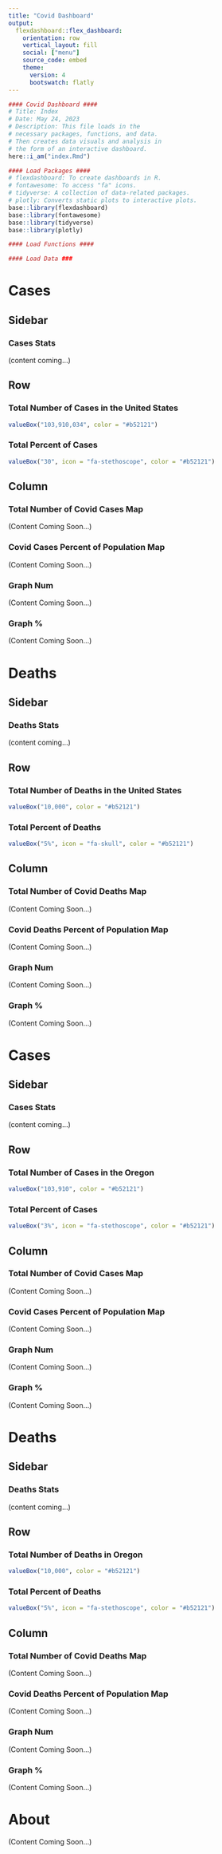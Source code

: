 ```yaml
---
title: "Covid Dashboard"
output: 
  flexdashboard::flex_dashboard:
    orientation: row
    vertical_layout: fill
    social: ["menu"]
    source_code: embed
    theme:
      version: 4
      bootswatch: flatly
---
```



```r
#### Covid Dashboard ####
# Title: Index
# Date: May 24, 2023
# Description: This file loads in the 
# necessary packages, functions, and data.
# Then creates data visuals and analysis in 
# the form of an interactive dashboard. 
here::i_am("index.Rmd")

#### Load Packages ####
# flexdashboard: To create dashboards in R. 
# fontawesome: To access "fa" icons.  
# tidyverse: A collection of data-related packages.
# plotly: Converts static plots to interactive plots.
base::library(flexdashboard)
base::library(fontawesome)
base::library(tidyverse)
base::library(plotly)

#### Load Functions ####

#### Load Data ###
```


Cases {data-navmenu="United States"}
=======================================================================

Sidebar {.sidebar}
-----------------------------------------------------------------------

### Cases Stats

(content coming...)

Row
----------------------------------------------------------------------

### Total Number of Cases in the United States

```r
valueBox("103,910,034", color = "#b52121")
```

### Total Percent of Cases 

```r
valueBox("30", icon = "fa-stethoscope", color = "#b52121")
```


Column {.tabset}
-----------------------------------------------------------------------

### Total Number of Covid Cases Map

(Content Coming Soon...)

### Covid Cases Percent of Population Map

(Content Coming Soon...)

### Graph Num

(Content Coming Soon...)

### Graph %

(Content Coming Soon...)

Deaths {data-navmenu="United States"}
=======================================================================

Sidebar {.sidebar}
-----------------------------------------------------------------------

### Deaths Stats

(content coming...)

Row
----------------------------------------------------------------------

### Total Number of Deaths in the United States

```r
valueBox("10,000", color = "#b52121")
```

### Total Percent of Deaths 

```r
valueBox("5%", icon = "fa-skull", color = "#b52121")
```


Column {.tabset}
-----------------------------------------------------------------------

### Total Number of Covid Deaths Map

(Content Coming Soon...)

### Covid Deaths Percent of Population Map

(Content Coming Soon...)

### Graph Num

(Content Coming Soon...)

### Graph %

(Content Coming Soon...)

Cases {data-navmenu="Oregon"}
=======================================================================

Sidebar {.sidebar}
-----------------------------------------------------------------------

### Cases Stats

(content coming...)

Row
----------------------------------------------------------------------

### Total Number of Cases in the Oregon

```r
valueBox("103,910", color = "#b52121")
```

### Total Percent of Cases 

```r
valueBox("3%", icon = "fa-stethoscope", color = "#b52121")
```


Column {.tabset}
-----------------------------------------------------------------------

### Total Number of Covid Cases Map

(Content Coming Soon...)

### Covid Cases Percent of Population Map

(Content Coming Soon...)

### Graph Num

(Content Coming Soon...)

### Graph %

(Content Coming Soon...)

Deaths {data-navmenu="Oregon"}
=======================================================================

Sidebar {.sidebar}
-----------------------------------------------------------------------

### Deaths Stats

(content coming...)

Row
----------------------------------------------------------------------

### Total Number of Deaths in Oregon

```r
valueBox("10,000", color = "#b52121")
```

### Total Percent of Deaths 

```r
valueBox("5%", icon = "fa-stethoscope", color = "#b52121")
```


Column {.tabset}
-----------------------------------------------------------------------

### Total Number of Covid Deaths Map

(Content Coming Soon...)

### Covid Deaths Percent of Population Map

(Content Coming Soon...)

### Graph Num

(Content Coming Soon...)

### Graph %

(Content Coming Soon...)

About
=======================================================================

(Content Coming Soon...)



